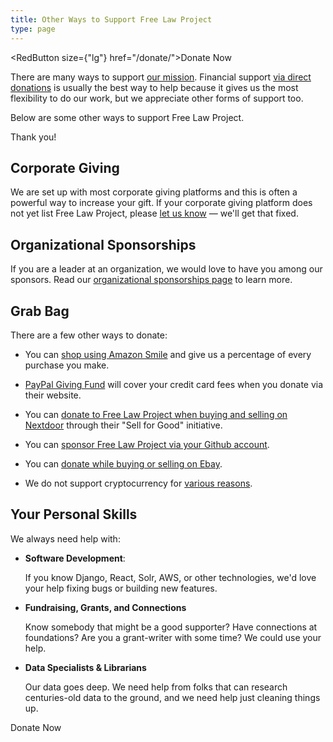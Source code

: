 ```yaml
---
title: Other Ways to Support Free Law Project
type: page
---
```


<RightInfoBox><RedButton size={"lg"} href="/donate/">Donate Now</RedButton></RightInfoBox>

There are many ways to support [our mission][m]. Financial support [via direct donations][donate] is usually the best way to help because it gives us the most flexibility to do our work, but we appreciate other forms of support too.

Below are some other ways to support Free Law Project.

Thank you!


## Corporate Giving

We are set up with most corporate giving platforms and this is often a powerful way to increase your gift. If your corporate giving platform does not yet list Free Law Project, please [let us know][c] — we'll get that fixed.


## Organizational Sponsorships

If you are a leader at an organization, we would love to have you among our sponsors. Read our [organizational sponsorships page][orgs] to learn more.


## Grab Bag

There are a few other ways to donate:

 - You can [shop using Amazon Smile](https://smile.amazon.com/ch/46-3342480) and give us a percentage of every purchase you make.

 - [PayPal Giving Fund](https://www.paypal.com/us/fundraiser/charity/1686269) will cover your credit card fees when you donate via their website.

 - You can [donate to Free Law Project when buying and selling on Nextdoor](https://help.nextdoor.com/s/article/About-Sell-for-Good) through their "Sell for Good" initiative.

 - You can [sponsor Free Law Project via your Github account](https://github.com/sponsors/freelawproject).

 - You can [donate while buying or selling on Ebay](https://charity.ebay.com/).

 - We do not support cryptocurrency for [various reasons](https://twitter.com/FreeLawProject/status/1391915662004547588).


## Your Personal Skills

We always need help with:

 - **Software Development**:

    If you know Django, React, Solr, AWS, or other technologies, we'd love your help fixing bugs or building new features.

 - **Fundraising, Grants, and Connections**

    Know somebody that might be a good supporter? Have connections at foundations? Are you a grant-writer with some time? We could use your help.

 - **Data Specialists & Librarians**

    Our data goes deep. We need help from folks that can research centuries-old data to the ground, and we need help just cleaning things up.

<div className={"text-center mt-12"}>
  <RedButton size={"lg"} href="/donate/">Donate Now</RedButton>
</div>

[orgs]: /become-a-sponsor/
[m]: /mission/
[donate]: /donate/
[c]: /contact/